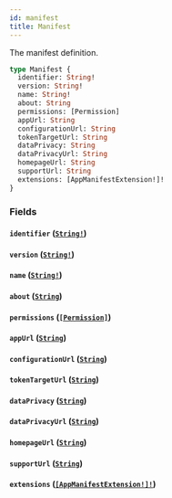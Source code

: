 ```yaml
---
id: manifest
title: Manifest
---
```


The manifest definition.

```graphql
type Manifest {
  identifier: String!
  version: String!
  name: String!
  about: String
  permissions: [Permission]
  appUrl: String
  configurationUrl: String
  tokenTargetUrl: String
  dataPrivacy: String
  dataPrivacyUrl: String
  homepageUrl: String
  supportUrl: String
  extensions: [AppManifestExtension!]!
}
```

### Fields

#### `identifier` ([`String!`](../../../developer/api-reference/scalars/string))

#### `version` ([`String!`](../../../developer/api-reference/scalars/string))

#### `name` ([`String!`](../../../developer/api-reference/scalars/string))

#### `about` ([`String`](../../../developer/api-reference/scalars/string))

#### `permissions` ([`[Permission]`](../../../developer/api-reference/objects/permission))

#### `appUrl` ([`String`](../../../developer/api-reference/scalars/string))

#### `configurationUrl` ([`String`](../../../developer/api-reference/scalars/string))

#### `tokenTargetUrl` ([`String`](../../../developer/api-reference/scalars/string))

#### `dataPrivacy` ([`String`](../../../developer/api-reference/scalars/string))

#### `dataPrivacyUrl` ([`String`](../../../developer/api-reference/scalars/string))

#### `homepageUrl` ([`String`](../../../developer/api-reference/scalars/string))

#### `supportUrl` ([`String`](../../../developer/api-reference/scalars/string))

#### `extensions` ([`[AppManifestExtension!]!`](../../../developer/api-reference/objects/app-manifest-extension))
